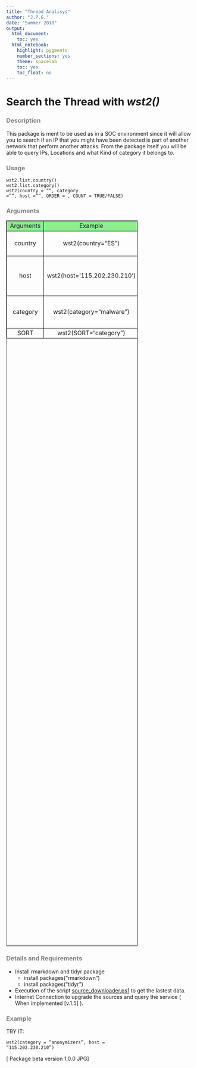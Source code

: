 ```yaml
---
title: "Thread Analisys"
author: "J.P.G."
date: "Summer 2018"
output:
  html_document:
    toc: yes
  html_notebook:
    highlight: pygments
    number_sections: yes
    theme: spacelab
    toc: yes
    toc_float: no
---
```


Search the Thread with *wst2()*
=============================


<h3 style="color:grey">Description</h3>
<p>
This package is ment to be used as in a SOC environment since it will allow you to search if an IP that you might have been detected is part of another network that perform another attacks. From the package itself you will be able to query IPs, Locations and what Kind of category it belongs to.
</p>

<h3 style="color:grey">Usage</h3>
  <div>
  <code>wst2.list.country()</code><br>
  <code>wst2.list.category()</code><br>
  <code>wst2(country = "", category = "", host = "", ORDER = , COUNT = TRUE/FALSE)</code>
  </div>

<h3 style="color:grey">Arguments</h3>

<table style="text-align:center; height: 50%; border-color: black; width: 70%;" border="1">
<tbody>
<tr>
<td style="width: 10%; background-color:lightgreen">Arguments</td>
<td style="width: 10%; background-color:lightgreen">Example</td>
<td style="width: 60%; background-color:lightgreen">Description</td>
</tr>
<tr>
<td style="width: 10%;">country</td>
<td style="width: 10%;">wst2(country="ES")</td>
<td style="width: 60%;">Let you choose the country to search for. List the countries executing:<code>wst2.list.country()</code>.</td>
</tr>
<tr>
<td style="width: 10%;">host</td>
<td style="width: 10%;">wst2(host='115.202.230.210')</td>
<td style="width: 60%;">You can choose a known IP and search information about it which will print you from different categories that matched *if any*.</td>
</tr>
<tr>
<td style="width: 10%;">category</td>
<td style="width: 10%;">wst2(category="malware")</td>
<td style="width: 60%;">Choose a category and print all the matching IPs with that category. List the categories executing:<code>wst2.list.category()</code>.</td>
</tr>
<tr>
<td style="width: 10%;">SORT</td>
<td style="width: 10%;">wst2(SORT="category")</td>
<td style="width: 60%;">Sort from a chosen collumn</td>
</tbody>
</table>
  
  
<h3 style="color:grey">Details and Requirements</h3>
  * Install rmarkdown and tidyr package
    * install.packages("rmarkdown")
    * install.packages("tidyr")
  * Execution of the script <a href="https://github.com/Poletee/Practica-DDS/blob/master/source_downloader.ps1">source_downloader.ps1</a> to get the lastest data.
  * Internet Connection to upgrade the sources and query the service ( When implemented [v.1.5] ).

  
<h3 style="color:grey">Example</h3>
  <p> TRY IT: </p>
  <code>wst2(category = "anonymizers", host = "115.202.230.210")</code>

<footer>[ Package beta version 1.0.0 JPG]</footer>
